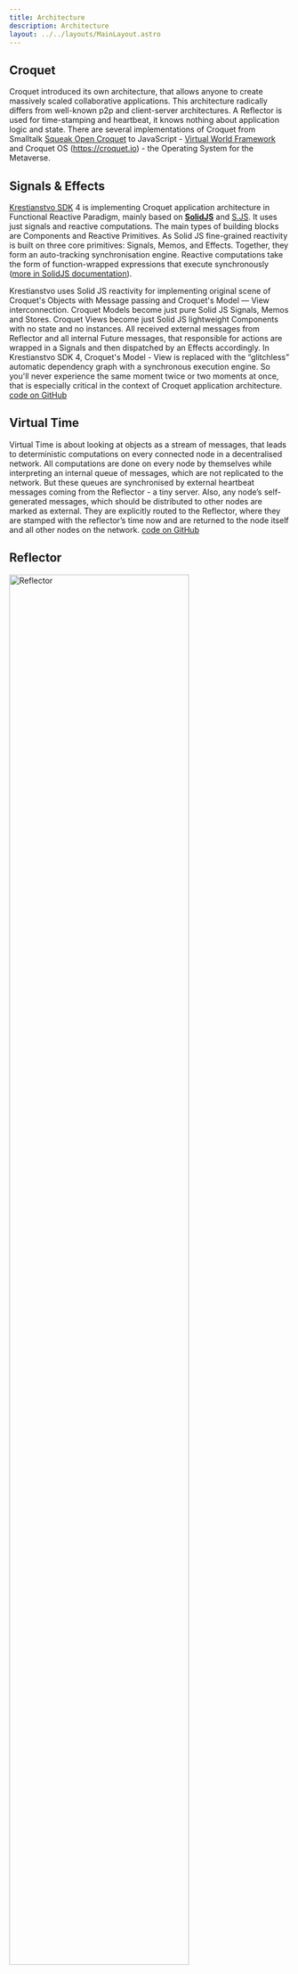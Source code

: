 ```yaml
---
title: Architecture
description: Architecture
layout: ../../layouts/MainLayout.astro
---
```



## Croquet

Croquet introduced its own architecture, that allows anyone to create massively scaled collaborative applications. This architecture radically differs from well-known p2p and client-server architectures. A Reflector is used for time-stamping and heartbeat, it knows nothing about application logic and state. There are several implementations of Croquet from Smalltalk [Squeak Open Croquet](https://wiki.c2.com/?OpenCroquet) to JavaScript - [Virtual World Framework](https://en.wikipedia.org/wiki/Virtual_world_framework) and Croquet OS (https://croquet.io) - the Operating System for the Metaverse.


## Signals & Effects

[Krestianstvo SDK](https://play.krestianstvo.org/) 4 is implementing Croquet application architecture in Functional Reactive Paradigm, mainly based on **[SolidJS](https://www.solidjs.com)** and [S.JS](https://github.com/adamhaile/S). It uses just signals and reactive computations. The main types of building blocks are Components and Reactive Primitives. As Solid JS fine-grained reactivity is built on three core primitives: Signals, Memos, and Effects. Together, they form an auto-tracking synchronisation engine. Reactive computations take the form of function-wrapped expressions that execute synchronously ([more in SolidJS documentation](https://www.solidjs.com/guides/getting-started#learn-solid)).

Krestianstvo uses Solid JS reactivity for implementing original scene of Croquet's Objects with Message passing and Croquet's Model — View interconnection. Croquet Models become just pure Solid JS Signals, Memos and Stores. Croquet Views become just Solid JS lightweight Components with no state and no instances. All received external messages from Reflector and all internal Future messages, that responsible for actions are wrapped in a Signals and then dispatched by an Effects accordingly. In Krestianstvo SDK 4, Croquet's Model - View is replaced with the “glitchless” automatic dependency graph with a synchronous execution engine. So you'll never experience the same moment twice or two moments at once, that is especially critical in the context of Croquet application architecture. [code on GitHub](https://github.com/NikolaySuslov/krestianstvo/blob/main/src/Krestianstvo.js)


## Virtual Time

Virtual Time is about looking at objects as a stream of messages, that leads to deterministic computations on every connected node in a decentralised network. All computations are done on every node by themselves while interpreting an internal queue of messages, which are not replicated to the network. But these queues are synchronised by external heartbeat messages coming from the Reflector - a tiny server. Also, any node’s self-generated messages, which should be distributed to other nodes are marked as external. They are explicitly routed to the Reflector, where they are stamped with the reflector’s time now and are returned to the node itself and all other nodes on the network. [code on GitHub](https://github.com/NikolaySuslov/krestianstvo/blob/main/src/VirtualTime.js)

## Reflector

<img src={reflector} alt="Reflector" width="80%"/>

In Croquet application architecture, the Reflector while being a very tiny or even being a micro service - it remains a server.
It uses WebSockets for coordinating clients, listing world instances connections, providing **now time** for the clients, reflecting external Croquet messages.
It is also used for holding a list of connected clients. It stores a list of running virtual world instances and bootstraps new client connections. [code on GitHub](https://github.com/NikolaySuslov/lcs-reflector)

Time is getting from a machine, running a Reflector server, then it make a stamp for a virtual world instance. Reflector send this time stamps using WebSockets. And on a client side Reflector client has a method for dispatching them in Virtual Time.

## Luminary
[**feature in work**]

<img src={luminary} alt="Luminary" width="80%"/>

Krestianstvo Luminary potentially could replace Reflector server in flavour of using offline-first [Gun DB](https://gun.eco/docs/Introduction) pure distributed storage system. That allows instead of ‘Reflecting’ messages with centralised Croquet’s time now, to ‘Shining’ time on every connected node using Gun’s Hypothetical Amnesia Machine, running in peer-to-peer Web. Gun's HAM combines timestamps, vector clocks, and a conflict resolution algorithm. Also to secure all external messages streams by using peer-to-peer identities and SEA cryptographic library for Gun DB. More over running Luminary on AXE blockchain.
Krestianstvo Luminary simply transforms the only server related Croquet’s part - Reflector (taken from VWF version) into the pure peer-to-peer application, running on a client’s Web Browsers. [code on GitHub](https://github.com/NikolaySuslov/luminary)


| | Croquet&nbsp;Reflector&nbsp;(VWF) | Krestianstvo Luminary |
| --- | :---: | :---: |
| **Architecture:** | Client-Server | Peer-to-Peer |
| **Croquet time stamp:** | on server | on peer |
| **Time now is:** | server machine’s time | GunDB HAM state: combines timestamps, vector clocks, and a conflict resolution algorithm |
| source code | new Date( ).getTime( ) | Gun.state.is ( node, property ) |
| **Heartbeat messages:** | by server | by selected peer |
| **Reflector app logic:** | on server | on peer |
| **Hosting:** | dedicated server with Web Sockets | peer’s Web Browsers connected through Daisy-chain Ad-hoc Mesh-network (for swapping in different transport layers: Web Sockets, WebRTC, etc.) |

[Prev](/en/tryit) | [Next](/en/development)


